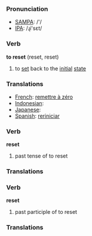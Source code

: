 === Pronunciation ===
*[[w:SAMPA|SAMPA]]: /'/
*[[w:IPA|IPA]]: /ɻi'sεt/

=== Verb ===

'''to reset''' (reset, reset)

# to [[set]] back to the [[initial]] [[state]]

=== Translations ===
*[[French]]: [[remettre à zéro]]
*[[Indonesian]]: [[]]
*[[Japanese]]: [[]]
*[[Spanish]]: [[reriniciar]]

=== Verb ===

'''reset'''

# past tense of to reset

=== Translations ===

=== Verb ===

'''reset'''

# past participle of to reset

=== Translations ===